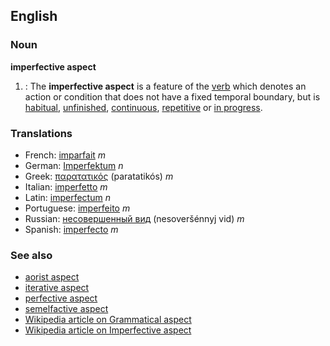 ==English==
===Noun===
'''imperfective aspect'''

#{{grammar}}: The '''imperfective aspect''' is a feature of the [[verb]] which denotes an action or condition that does not have a fixed temporal boundary, but is [[habitual]], [[unfinished]], [[continuous]], [[repetitive]] or [[in progress]].

===Translations===
*French: [[imparfait]] ''m''
*German: [[Imperfektum]] ''n''
*Greek: [[παρατατικός]] (paratatikós) ''m''
*Italian: [[imperfetto]] ''m''
*Latin: [[imperfectum]] ''n''
*Portuguese: [[imperfeito]] ''m''
*Russian: [[несовершенный вид]] (nesoveršénnyj vid) ''m''
*Spanish: [[imperfecto]] ''m''

===See also===
*[[aorist aspect]]
*[[iterative aspect]]
*[[perfective aspect]]
*[[semelfactive aspect]]
*[[w:Grammatical aspect|Wikipedia article on Grammatical aspect]]
*[[w:Imperfective aspect|Wikipedia article on Imperfective aspect]]